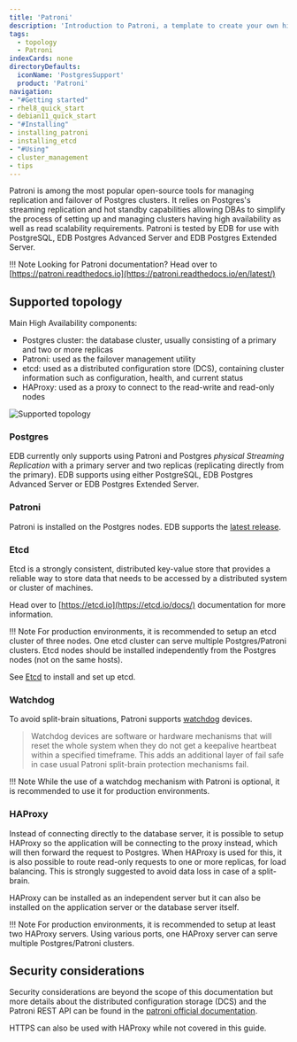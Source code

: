 ```yaml
---
title: 'Patroni'
description: 'Introduction to Patroni, a template to create your own high-availability solution'
tags:
  - topology
  - Patroni
indexCards: none
directoryDefaults:
  iconName: 'PostgresSupport'
  product: 'Patroni'
navigation:
- "#Getting started"
- rhel8_quick_start
- debian11_quick_start
- "#Installing"
- installing_patroni
- installing_etcd
- "#Using"
- cluster_management
- tips
---
```


Patroni is among the most popular open-source tools for managing replication and failover of Postgres clusters. It relies on Postgres's streaming replication and hot standby capabilities allowing DBAs to simplify the process of setting up and managing clusters having high availability as well as read scalability requirements. Patroni is tested by EDB for use with PostgreSQL, EDB Postgres Advanced Server and EDB Postgres Extended Server.

!!! Note
    Looking for Patroni documentation? Head over to [https://patroni.readthedocs.io](https://patroni.readthedocs.io/en/latest/)


## Supported topology

Main High Availability components:
* Postgres cluster: the database cluster, usually consisting of a primary and two or more replicas
* Patroni: used as the failover management utility
* etcd: used as a distributed configuration store (DCS), containing cluster information such as configuration, health, and current status
* HAProxy: used as a proxy to connect to the read-write and read-only nodes

![Supported topology](images/supported-arch.png)

### Postgres

EDB currently only supports using Patroni and Postgres _physical Streaming Replication_ with a primary server and two replicas (replicating directly from the primary). EDB supports using either PostgreSQL, EDB Postgres Advanced Server or EDB Postgres Extended Server.

### Patroni

Patroni is installed on the Postgres nodes. EDB supports the [latest release](https://patroni.readthedocs.io/en/latest/releases.html#releases).

### Etcd

Etcd is a strongly consistent, distributed key-value store that provides a reliable way to store data that needs to be accessed by a distributed system or cluster of machines.

Head over to [https://etcd.io](https://etcd.io/docs/) documentation for more information.

!!! Note
    For production environments, it is recommended to setup an etcd cluster of three nodes. One etcd cluster can serve multiple Postgres/Patroni clusters. Etcd nodes should be installed independently from the Postgres nodes (not on the same hosts).

See [Etcd](installing_etcd) to install and set up etcd.

### Watchdog

To avoid split-brain situations, Patroni supports [watchdog](https://patroni.readthedocs.io/en/latest/watchdog.html) devices.

> Watchdog devices are software or hardware mechanisms that will reset the whole system when they do not get a keepalive heartbeat within a specified timeframe. This adds an additional layer of fail safe in case usual Patroni split-brain protection mechanisms fail.

!!! Note
    While the use of a watchdog mechanism with Patroni is optional, it is recommended to use it for production environments.


### HAProxy

Instead of connecting directly to the database server, it is possible to setup HAProxy so the application will be connecting to the proxy instead, which will then forward the request to Postgres. When HAProxy is used for this, it is also possible to route read-only requests to one or more replicas, for load balancing. This is strongly suggested to avoid data loss in case of a split-brain.

HAProxy can be installed as an independent server but it can also be installed on the application server or the database server itself.

!!! Note
    For production environments, it is recommended to setup at least two HAProxy servers. Using various ports, one HAProxy server can serve multiple Postgres/Patroni clusters.


## Security considerations

Security considerations are beyond the scope of this documentation but more details about the distributed configuration storage (DCS) and the Patroni REST API can be found in the [patroni official documentation](https://patroni.readthedocs.io/en/latest/security.html).

HTTPS can also be used with HAProxy while not covered in this guide.

